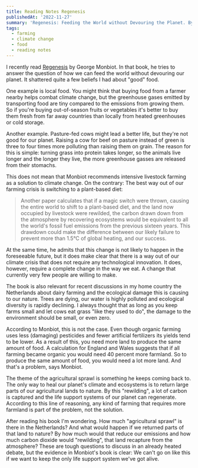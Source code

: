 ```yaml
---
title: Reading Notes Regenesis
publishedAt: '2022-11-27'
summary: 'Regenesis: Feeding the World without Devouring the Planet. By George Monbiot.'
tags:
  - farming
  - climate change
  - food
  - reading notes
---
```


I recently read [Regenesis](https://www.theguardian.com/books/2022/jun/05/regenesis-by-george-monbiot-review-hungry-for-real-change) by George Monbiot. In that book, he tries to answer the question of how we can feed the world without devouring our planet. It shattered quite a few beliefs I had about "good" food.

One example is local food. You might think that buying food from a farmer nearby helps combat climate change, but the greenhouse gases emitted by transporting food are tiny compared to the emissions from growing them. So if you're buying out-of-season fruits or vegetables it's better to buy them fresh from far away countries than locally from heated greenhouses or cold storage.

Another example. Pasture-fed cows might lead a better life, but they're not good for our planet. Raising a cow for beef on pasture instead of green is three to four times more polluting than raising them on grain. The reason for this is simple: turning grass into protein takes longer, so the animals live longer and the longer they live, the more greenhouse gasses are released from their stomachs.

This does not mean that Monbiot recommends intensive livestock farming as a solution to climate change. On the contrary: The best way out of our farming crisis is switching to a plant-based diet:

> Another paper calculates that if a magic switch were thrown, causing the entire world to shift to a plant-based diet, and the land now occupied by livestock were rewilded, the carbon drawn down from the atmosphere by recovering ecosystems would be equivalent to all the world's fossil fuel emissions from the previous sixteen years. This drawdown could make the difference between our likely failure to prevent more than 1.5°C of global heating, and our success.

At the same time, he admits that this change is not likely to happen in the foreseeable future, but it does make clear that there is a way out of our climate crisis that does not require any technological innovation. It does, however, require a complete change in the way we eat. A change that currently very few people are willing to make.

The book is also relevant for recent discussions in my home country the Netherlands about dairy farming and the ecological damage this is causing to our nature. Trees are dying, our water is highly polluted and ecological diversity is rapidly declining. I always thought that as long as you keep farms small and let cows eat grass "like they used to do", the damage to the environment should be small, or even zero.

According to Monbiot, this is not the case. Even though organic farming uses less (damaging) pesticides and fewer artificial fertilizers its yields tend to be lower. As a result of this, you need more land to produce the same amount of food. A calculation for England and Wales suggests that if all farming became organic you would need 40 percent more farmland. So to produce the same amount of food, you would need a lot more land. And that's a problem, says Monbiot.

The theme of the agricultural sprawl is something he keeps coming back to. The only way to heal our planet's climate and ecosystems is to return large parts of our agricultural lands to nature. By this "rewilding", a lot of carbon is captured and the life support systems of our planet can regenerate. According to this line of reasoning, any kind of farming that requires more farmland is part of the problem, not the solution.

After reading his book I'm wondering. How much "agricultural sprawl" is there in the Netherlands? And what would happen if we returned parts of that land to nature? By how much would that reduce our emissions and how much carbon dioxide would "rewilding", that land recapture from the atmosphere? These are tough questions to discuss in an already heated debate, but the evidence in Monbiot's book is clear: We can't go on like this if we want to keep the only life support system we've got alive.
